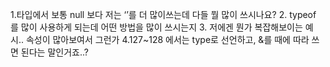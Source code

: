 1.타입에서 보통 null 보다 저는 ‘’를 더 많이쓰는데 다들 뭘 많이 쓰시나요?
2. typeof 를 많이 사용하게 되는데 어떤 방법을 많이 쓰시는지
3. 저에겐 뭔가 복잡해보이는 예시.. 속성이 많아보여서 그런가
4.127~128 에서는 type로 선언하고, &를 때에 따라 쓰면 된다는 말인거죠..?
